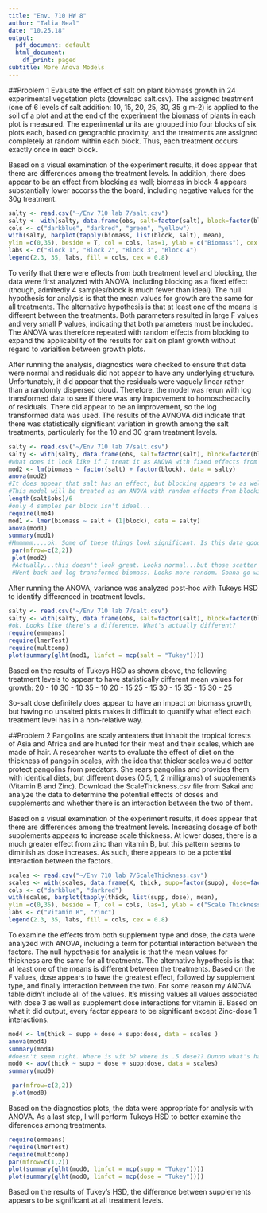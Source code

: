 ```yaml
---
title: "Env. 710 HW 8"
author: "Talia Neal"
date: "10.25.18"
output:
  pdf_document: default
  html_document:
    df_print: paged
subtitle: More Anova Models
---
```



##Problem 1
Evaluate the effect of salt on plant biomass growth in 24 experimental vegetation plots (download salt.csv). The assigned treatment (one of 6 levels of salt addition: 10, 15, 20, 25, 30, 35 g m-2) is applied to the soil of a plot and at the end of the experiment the biomass of plants in each plot is measured. The experimental units are grouped into four blocks of six plots each, based on geographic proximity, and the treatments are assigned completely at random within each block. Thus, each treatment occurs exactly once in each block.

Based on a visual examination of the experiment results, it does appear that there are differences among the treatment levels. In addition, there does appear to be an effect from blocking as well; biomass in block 4 appears substantially lower accorss the the board, including negative values for the 30g treatment.
```r
salty <- read.csv("~/Env 710 lab 7/salt.csv")
salty <- with(salty, data.frame(obs, salt=factor(salt), block=factor(block), biomass=log(biomass)))
cols <- c("darkblue", "darkred", "green", "yellow")
with(salty, barplot(tapply(biomass, list(block, salt), mean),
ylim =c(0,35), beside = T, col = cols, las=1, ylab = c("Biomass"), cex.axis = 0.8, xlab = c("Salt Dose"), cex.names = 0.8))
labs <- c("Block 1", "Block 2", "Block 3", "Block 4")
legend(2.3, 35, labs, fill = cols, cex = 0.8)
```

To verify that there were effects from both treatment level and blocking, the data were first analyzed with ANOVA, including blocking as a fixed effect (though, admitedly 4 samples/block is much fewer than ideal). The null hypothesis for analysis is that the mean values for growth are the same for all treatments. The alternative hypothesis is that at least one of the means is different between the treatments. Both parameters resulted in large F values and very small P values, indicating that both parameters must be included. The ANOVA was therefore repeated with random effects from blocking to expand the applicability of the results for salt on plant growth without regard to variaition between growth plots.

After running the analysis, diagnostics were checked to ensure that data were normal and residuals did not appear to have any underlying structure. Unfortunately, it did appear that the residuals were vaguely linear rather than a randomly dispersed cloud. Therefore, the model was rerun with log transformed data to see if there was any improvement to homoschedacity of residuals. There did appear to be an improvement, so the log transformed data was used. The results of the AVNOVA did indicate that there was statistically significant variation in growth among the salt treatments, particularly for the 10 and 30 gram treatment levels. 
```r
salty <- read.csv("~/Env 710 lab 7/salt.csv")
salty <- with(salty, data.frame(obs, salt=factor(salt), block=factor(block), biomass=log(biomass)))
#what does it look like if I treat it as ANOVA with fixed effects from blocking?
mod2 <- lm(biomass ~ factor(salt) + factor(block), data = salty) 
anova(mod2)
#It does appear that salt has an effect, but blocking appears to as well
#This model will be treated as an ANOVA with random effects from blocking
length(salt$obs)/6
#only 4 samples per block isn't ideal...
require(lme4)
mod1 <- lmer(biomass ~ salt + (1|block), data = salty)
anova(mod1) 
summary(mod1)
#Hmmmmm....ok. Some of these things look significant. Is this data good for ANOVA?
 par(mfrow=c(2,2))
 plot(mod2)
 #Actually...this doesn't look great. Looks normal...but those scatter plots look kiiiiinda linear
 #Went back and log transformed biomass. Looks more random. Gonna go with that. 
```

After running the ANOVA, variance was analyzed post-hoc with Tukeys HSD to identify differenced in treatment levels.
```r
salty <- read.csv("~/Env 710 lab 7/salt.csv")
salty <- with(salty, data.frame(obs, salt=factor(salt), block=factor(block), biomass=log(biomass)))
#ok. Looks like there's a difference. What's actually different?
require(emmeans)
require(lmerTest)
require(multcomp)
plot(summary(glht(mod1, linfct = mcp(salt = "Tukey"))))
```

Based on the results of Tukeys HSD as shown above, the following treatment levels to appear to have statistically different mean values for growth:
20	-	10
30	-	10
35	-	10
20	-	15
25	-	15
30	-	15
35	-	15
30	-	25

So-salt dose definitely does appear to have an impact on biomass growth, but having no unsalted plots makes it difficult to quantify what effect each treatment level has in a non-relative way. 


##Problem 2
Pangolins are scaly anteaters that inhabit the tropical forests of Asia and Africa and are hunted for their meat and their scales, which are made of hair. A researcher wants to evaluate the effect of diet on the thickness of pangolin scales, with the idea that thicker scales would better protect pangolins from predators. She rears pangolins and provides them with identical diets, but different doses (0.5, 1, 2 milligrams) of supplements (Vitamin B and Zinc). Download the ScaleThickness.csv file from Sakai and analyze the data to determine the potential effects of doses and supplements and whether there is an interaction between the two of them.

Based on a visual examination of the experiment results, it does appear that there are differences among the treatment levels. Increasing dosage of both supplements appears to increase scale thickness. At lower doses, there is a much greater effect from zinc than vitamin B, but this pattern seems to diminish as dose increases. As such, there appears to be a potential interaction between the factors.

```r
scales <- read.csv("~/Env 710 lab 7/ScaleThickness.csv")
scales <- with(scales, data.frame(X, thick, supp=factor(supp), dose=factor(dose)))
cols <- c("darkblue", "darkred")
with(scales, barplot(tapply(thick, list(supp, dose), mean),
ylim =c(0,35), beside = T, col = cols, las=1, ylab = c("Scale Thickness"), cex.axis = 0.8, xlab = c("Supplement Dose"), cex.names = 0.8))
labs <- c("Vitamin B", "Zinc")
legend(2.3, 35, labs, fill = cols, cex = 0.8)
```
To examine the effects from both supplement type and dose, the data were analyzed with ANOVA, including a term for potential interaction between the factors. The null hypothesis for analysis is that the mean values for thickness are the same for all treatments. The alternative hypothesis is that at least one of the means is different between the treatments. Based on the F values, dose appears to have the greatest effect, followed by supplement type, and finally interaction between the two. For some reason my ANOVA table didn't include all of the values. It's missing values all values associated with dose 3 as well as supplement:dose interactions for vitamin B. Based on what it did output, every factor appears to be significant except Zinc-dose 1 interactions.
```r
mod4 <- lm(thick ~ supp + dose + supp:dose, data = scales )
anova(mod4)
summary(mod4)
#doesn't seem right. Where is vit b? where is .5 dose?? Dunno what's happening here, but I asked in lab and Taylor said this is how the solutions looked as well. 
mod0 <- aov(thick ~ supp + dose + supp:dose, data = scales) 
summary(mod0)
```
```r
 par(mfrow=c(2,2))
 plot(mod0)

```
Based on the diagnostics plots, the data were appropriate for analysis with ANOVA. As a last step, I will perform Tukeys HSD to better examine the diferences among treatments. 
```r
require(emmeans) 
require(lmerTest)
require(multcomp)
par(mfrow=c(1,2))
plot(summary(glht(mod0, linfct = mcp(supp = "Tukey"))))
plot(summary(glht(mod0, linfct = mcp(dose = "Tukey"))))
```
Based on the results of Tukey's HSD, the difference between supplements appears to be significant at all treatment levels. 

```r
```



